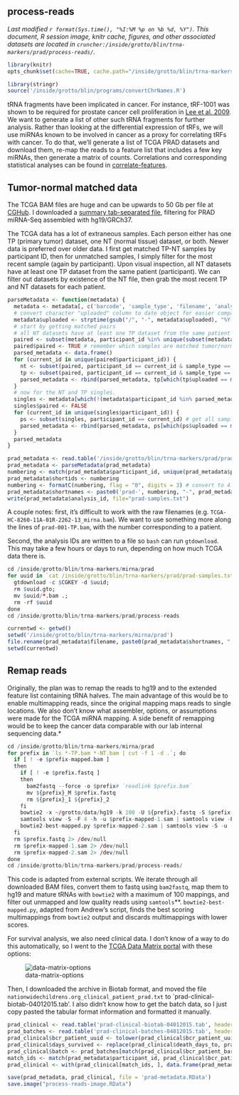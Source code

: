 ## process-reads
_Last modified `r format(Sys.time(), "%I:%M %p on %b %d, %Y")`. This document, R session image, knitr cache, figures, and other associated datasets are located in `cruncher:/inside/grotto/blin/trna-markers/prad/process-reads/`._

```r
library(knitr)
opts_chunk$set(cache=TRUE, cache.path="/inside/grotto/blin/trna-markers/prad/process-reads/cache/", eval=TRUE, echo=TRUE, warning=FALSE, results=FALSE, message=FALSE, autodep=TRUE, dev="png", dpi=300)
```

```r
library(stringr)
source('/inside/grotto/blin/programs/convertChrNames.R')
```

tRNA fragments have been implicated in cancer. For instance, tRF-1001 was shown to be required for prostate cancer cell proliferation in [Lee et al. 2009](http://www.ncbi.nlm.nih.gov/pubmed/19933153). We want to generate a list of other such tRNA fragments for further analysis. Rather than looking at the differential expression of tRFs, we will use miRNAs known to be involved in cancer as a proxy for correlating tRFs with cancer. To do that, we'll generate a list of TCGA PRAD datasets and download them, re-map the reads to a feature list that includes a few key miRNAs, then generate a matrix of counts. Correlations and corresponding statistical analyses can be found in [correlate-features](correlate-features.html).

## Tumor-normal matched data
The TCGA BAM files are huge and can be upwards to 50 Gb per file at [CGHub](https://browser.cghub.ucsc.edu/). I downloaded a [summary tab-separated file](file:///Users/blin/Desktop/grotto/trna-markers/prad/prad-summary.tab), filtering for PRAD miRNA-Seq assembled with hg19/GRCh37. 

The TCGA data has a lot of extraneous samples. Each person either has one TP (primary tumor) dataset, one NT (normal tissue) dataset, or both. Newer data is preferred over older data. I first get matched TP-NT samples by participant ID, then for unmatched samples, I simply filter for the most recent sample (again by participant). Upon visual inspection, all NT datasets have at least one TP dataset from the same patient (participant). We can filter out datasets by existence of the NT file, then grab the most recent TP and NT datasets for each patient.

```r
parseMetadata <- function(metadata) {
  metadata <- metadata[, c('barcode', 'sample_type', 'filename', 'analysis_id', 'uploaded', 'participant_id')]
  # convert character "uploaded" column to date object for easier comparison
  metadata$uploaded <- strptime(gsub("/", "-", metadata$uploaded), "%Y-%m-%d")
  # start by getting matched pairs
  # all NT datasets have at least one TP dataset from the same patient (participant). We can filter out datasets by existence of the NT file, then grab the most recent TP and NT datasets for each patient.
  paired <- subset(metadata, participant_id %in% unique(subset(metadata, sample_type=="NT")$participant_id))
  paired$paired <- TRUE # remember which samples are matched tumor/normal
  parsed_metadata <- data.frame()
  for (current_id in unique(paired$participant_id)) {
    nt <- subset(paired, participant_id == current_id & sample_type == "NT")
    tp <- subset(paired, participant_id == current_id & sample_type == "TP")
    parsed_metadata <- rbind(parsed_metadata, tp[which(tp$uploaded == max(tp$uploaded)), ], nt[which(nt$uploaded == max(nt$uploaded)), ])
  }
  # now for the NT and TP singles. 
  singles <- metadata[which(!(metadata$participant_id %in% parsed_metadata$participant_id)), ]
  singles$paired <- FALSE
  for (current_id in unique(singles$participant_id)) {
    ps <- subset(singles, participant_id == current_id) # get all samples for this participant
    parsed_metadata <- rbind(parsed_metadata, ps[which(ps$uploaded == max(ps$uploaded)), ])
  }
  parsed_metadata
}
```

```r
prad_metadata <- read.table('/inside/grotto/blin/trna-markers/prad/prad-summary.tab', header=TRUE, sep='\t', as.is=TRUE)
prad_metadata <- parseMetadata(prad_metadata)
numbering <- match(prad_metadata$participant_id, unique(prad_metadata$participant_id)) # assign each patient new ID, internal to this analysis
prad_metadata$shortids <- numbering
numbering <- formatC(numbering, flag = "0", digits = 3) # convert to 4 digit number (may need to accomodate many more patients/samples in the future
prad_metadata$shortnames <- paste0('prad-', numbering, "-", prad_metadata$sample_type)
write(prad_metadata$analysis_id, file="prad-samples.txt")
```

A couple notes: first, it's difficult to work with the raw filenames (e.g. `TCGA-HC-8260-11A-01R-2262-13_mirna.bam`). We want to use something more along the lines of `prad-001-TP.bam`, with the number corresponding to a patient. 

Second, the analysis IDs are written to a file so `bash` can run `gtdownload`. This may take a few hours or days to run, depending on how much TCGA data there is.


```r
cd /inside/grotto/blin/trna-markers/mirna/prad
for uuid in `cat /inside/grotto/blin/trna-markers/prad/prad-samples.txt`; do
  gtdownload -c $CGKEY -d $uuid;
  rm $uuid.gto;
  mv $uuid/*.bam .;
  rm -rf $uuid
done
cd /inside/grotto/blin/trna-markers/prad/process-reads
```

```r
currentwd <- getwd() 
setwd('/inside/grotto/blin/trna-markers/mirna/prad')
file.rename(prad_metadata$filename, paste0(prad_metadata$shortnames, ".bam"))
setwd(currentwd)
```

## Remap reads

Originally, the plan was to remap the reads to hg19 and to the extended feature list containing tRNA halves. The main advantage of this would be to enable multimapping reads, since the original mapping maps reads to single locations. We also don't know what assembler, options, or assumptions were made for the TCGA miRNA mapping. A side benefit of remapping would be to keep the cancer data comparable with our lab internal sequencing data.* 


```r
cd /inside/grotto/blin/trna-markers/mirna/prad
for prefix in `ls *-TP.bam *-NT.bam | cut -f 1 -d .`; do
  if [ ! -e $prefix-mapped.bam ]
  then
    if [ ! -e $prefix.fastq ]
    then
      bam2fastq --force -o $prefix# `readlink $prefix.bam`
      mv ${prefix}_M $prefix.fastq
      rm ${prefix}_1 ${prefix}_2
    fi
    bowtie2 -x ~/grotto/data/hg19 -k 100 -U ${prefix}.fastq -S $prefix-mapped-1.sam
    samtools view -S -F 4 -h -u $prefix-mapped-1.sam | samtools view -F 512 -h  - > $prefix-mapped-2.sam
    bowtie2-best-mapped.py $prefix-mapped-2.sam | samtools view -S -u - | samtools sort - $prefix-mapped # auto appends .bam
  fi
  rm $prefix.fastq 2> /dev/null
  rm $prefix-mapped-1.sam 2> /dev/null
  rm $prefix-mapped-2.sam 2> /dev/null
done
cd /inside/grotto/blin/trna-markers/prad/process-reads/
```

This code is adapted from external scripts. We iterate through all downloaded BAM files, convert them to fastq using `bam2fastq`, map them to hg19 and mature tRNAs with `bowtie2` with a maximum of 100 mappings, and filter out unmapped and low quality reads using `samtools`**. `bowtie2-best-mapped.py`, adapted from Andrew's script, finds the best scoring multimappings from `bowtie2` output and discards multimappings with lower scores.

For survival analysis, we also need clinical data. I don't know of a way to do this automatically, so I went to the [TCGA Data Matrix portal](https://tcga-data.nci.nih.gov/tcga/dataAccessMatrix.htm?mode=ApplyFilter) with these options:

![data-matrix-options](figure/data-matrix-options.png)

Then, I downloaded the archive in Biotab format, and moved the file `nationwidechildrens.org_clinical_patient_prad.txt` to `prad-clinical-biotab-04012015.tab'. I also didn't know how to get the batch data, so I just copy pasted the tabular format information and formatted it manually.

```r
prad_clinical <- read.table('prad-clinical-biotab-04012015.tab', header = TRUE, sep = "\t", stringsAsFactors = FALSE)
prad_batches <- read.table('prad-clinical-batches-04012015.tab', header = TRUE, sep = "\t", as.is = c(FALSE, TRUE))
prad_clinical$bcr_patient_uuid <- tolower(prad_clinical$bcr_patient_uuid) # all data file ids are in lowercase, not sure if matters
prad_clinical$days_survived <- replace(prad_clinical$death_days_to, prad_clinical$death_days_to == "[Not Applicable]", prad_clinical$last_contact_days_to[which(prad_clinical$death_days_to == "[Not Applicable]")]) # either days from initial prognosis to death or initial prognosis to censor time
prad_clinical$batch <- prad_batches[match(prad_clinical$bcr_patient_barcode, prad_batches$barcode), "batch"]
match_ids <- match(prad_metadata$participant_id, prad_clinical$bcr_patient_uuid)
prad_clinical <- with(prad_clinical[match_ids, ], data.frame(prad_metadata, days_survived = as.integer(days_survived), vital_status = ifelse(vital_status == "Alive", 0, 1), pathologic_T, pathologic_M, pathologic_N, gleason_score = as.integer(gleason_score), age = abs(round(as.integer(birth_days_to)/365)), batch = batch)) # maybe change to age_at _initial_pathologic_diagnosis?
```

```r
save(prad_metadata, prad_clinical, file = 'prad-metadata.RData')
save.image("process-reads-image.RData")
```
